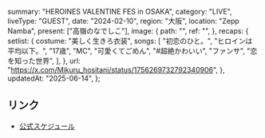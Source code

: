  summary: "HEROINES VALENTINE FES in OSAKA",
  category: "LIVE",
  liveType: "GUEST",
  date: "2024-02-10",
  region: "大阪",
  location: "Zepp Namba",
  present: ["高嶺のなでしこ"],
  image: {
    path: "",
    ref: "",
  },
  recaps: {
    setlist: {
      costume: "美しく生きろ衣装",
      songs: [
        "初恋のひと。",
        "ヒロインは平均以下。",
        "17歳",
        "MC",
        "可愛くてごめん",
        "#超絶かわいい",
        "ファンサ",
        "恋を知った世界",
      ],
    },
    url: "https://x.com/Mikuru_hositani/status/1756269732792340906",
  },
  updatedAt: "2025-06-14",
};

## リンク

- [公式スケジュール](https://takanenonadeshiko.jp/?p=1750)

